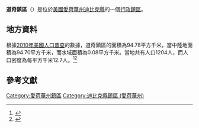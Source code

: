 {{noteTA
|G1=USState
|G2=地名
|G3=Unit
}}
{{Infobox settlement
|official_name            = 道奇鎮區
|native_name = Dodge Township
|settlement_type          = [[行政鎮區|行政鎮區]]
|image_skyline            = 
|imagesize                = 
|image_map                = Map highlighting Dodge Township, Dubuque County, Iowa.svg
|mapsize                  = 250px
|pushpin_map  =USA Iowa
|pushpin_label = 道奇鎮區
|pushpin_label_position   = top
|pushpin_map_caption      = 道奇鎮區在愛荷華州的位置
|subdivision_type         = [[世界政區索引|國家]]
|subdivision_type1        = [[美国州份|州份]]
|subdivision_type2        = [[愛荷華州行政区划|縣]]
|subdivision_name         = [[美国|美国]]
|subdivision_name1        = [[愛荷華州|愛荷華州]]
|subdivision_name2        = [[迪比克縣_(愛荷華州)|迪比克縣]]
|elevation_ft             = 1001
|elevation_m              = 305
|timezone                 = [[北美中部時區|北美中部時區]]
|area_total_km2           = 94.78
|area_land_km2            = 94.70
|area_water_km2           = 0.08
|area_total_sq_mi         = 
|area_land_sq_mi          = 
|area_water_sq_mi         = 
|population_as_of         = [[2010年美國人口普查|2010]]
|population_footnotes     = 
|population_total         = 1204
|population_density_km2   = auto
|population_density_sq_mi = auto
|utc_offset               = -6
|coordinates              = {{coord|42|36|01|N|90|57|30|W|type:city_region:US-AL_source:GNS-enwiki|display=inline,title}}
| coor_pinpoint           = 
| coordinates_footnotes   = 
|timezone_DST             = CDT
|utc_offset_DST           = -5
|postal_code_type         = [[美國郵區編號|郵區編號]]
|postal_code              = 52040, 52046, 52078
|area_code                = {{link-en|电话区号563|Area code 563|563}}
|blank_name = [[地名信息系统|GNIS ID]]
|blank_info = 467717
}}
'''道奇鎮區'''（{{lang-en|Dodge Township}}）是位於[[美國|美國]][[愛荷華州|愛荷華州]][[迪比克縣_(愛荷華州)|迪比克縣]]的一個[[行政鎮區|行政鎮區]]。

== 地方資料 ==
根據[[2010年美國人口普查|2010年美國人口普查]]的數據，道奇鎮區的面積為94.78平方千米，當中陸地面積為94.70平方千米，而水域面積為0.08平方千米。當地共有人口1204人，而人口密度為每平方千米12.7人。<ref name="GR8">{{cite web|url=http://factfinder2.census.gov|publisher=[[美国人口调查局|美国人口调查局]]|accessdate=2011-05-14|title=American FactFinder}}</ref><ref>{{cite web|url=https://www.citypopulation.de/en/usa/iowa/admin/|title=USA: Iowa (Counties and Townships) - City Population}}</ref>

== 參考文獻 ==
{{reflist}}

{{迪比克縣 (愛荷華州)}}

{{DEFAULTSORT:Dodge Township}}
[[Category:愛荷華州鎮區|Category:愛荷華州鎮區]]
[[Category:迪比克縣鎮區_(愛荷華州)|Category:迪比克縣鎮區 (愛荷華州)]]

{{Iowa-geo-stub}}